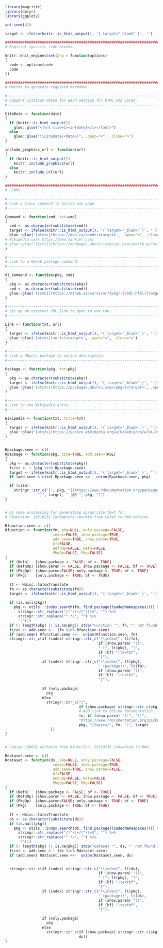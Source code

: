 ```r
library(magrittr)
library(dplyr)
library(ggplot2)

set.seed(42)

target <- ifelse(knitr::is_html_output(), '{ target="_blank" }', '')

########################################################################
# Register specific code blocks.

knitr::knit_engines$set(php = function(options)
{
  code <- options$code
  code
})

########################################################################
# Macros to generate required markdown.

#-----------------------------------------------------------------------
# Support citation dates for each section for HTML and LaTeX.
#-----------------------------------------------------------------------

CiteDate <- function(date)
{
  if (knitr::is_html_output())
    glue::glue("<font size=1><i>{date}</i></font>")
  else
    glue::glue("\\CiteDate{<date>}", .open="<", .close=">")
}

include_graphics_url <- function(url)
{
  if (knitr::is_html_output())
    knitr::include_graphics(url)
  else
    knitr::include_url(url)
}

########################################################################
# LINKS

#-----------------------------------------------------------------------
# Link a Linux command to online man page.
#-----------------------------------------------------------------------

Command <- function(cmd, txt=cmd)
{
  cmd <- as.character(substitute(cmd))
  target <- ifelse(knitr::is_html_output(), '{ target="_blank" }', '')
  glue::glue('[<txt>](https://man.cx/<cmd>)<target>', .open="<", .close=">")
# Wikipedia uses https://www.mankier.com/
# glue::glue("[{txt}](https://manpages.ubuntu.com/cgi-bin/search.py?q={cmd})")
}

#-----------------------------------------------------------------------
# Link to a MLHub package command.
#-----------------------------------------------------------------------

ml_command <- function(pkg, cmd)
{
  pkg <- as.character(substitute(pkg))
  cmd <- as.character(substitute(cmd))
  glue::glue('[{cmd}](https://mlhub.ai/survivor/{pkg}-{cmd}.html){target}')
}

#-----------------------------------------------------------------------
# Set up an external URL link to open in new tab.
#-----------------------------------------------------------------------

Link <- function(txt, url)
{
  target <- ifelse(knitr::is_html_output(), '{ target="_blank" }', '')
  glue::glue('[<txt>](<url>)<target>', .open="<", .close=">")
}

#-----------------------------------------------------------------------
# Link a Ubuntu package to online description.
#-----------------------------------------------------------------------

Package <- function(pkg, txt=pkg)
{
  pkg <- as.character(substitute(pkg))
  target <- ifelse(knitr::is_html_output(), '{ target="_blank" }', '')
  glue::glue('[<txt>](https://packages.ubuntu.com/<pkg>)<target>', .open="<", .close=">")
}

#-----------------------------------------------------------------------
# Link to the Wikipedia entry.
#-----------------------------------------------------------------------

Wikipedia <- function(txt, title=txt)
{
  target <- ifelse(knitr::is_html_output(), '{ target="_blank" }', '')
  glue::glue('[<txt>](https://secure.wikimedia.org/wikipedia/en/wiki/<title>)<target>', .open="<", .close=">")
}
             

Rpackage.seen <- c()
Rpackage <- function(pkg, cite=TRUE, add.seen=TRUE)
{
  pkg <- as.character(substitute(pkg))
  first <- ! (pkg %in% Rpackage.seen)
  target <- ifelse(knitr::is_html_output(), '{ target="_blank" }', '')
  if (add.seen & cite) Rpackage.seen <<-  union(Rpackage.seen, pkg)

  if (cite)
    stringr::str_c("[", pkg, "](https://www.rdocumentation.org/packages/", pkg,
               ")", target, " [@R-", pkg, "]")
}


# Do some processing for generating apropriate text for
# Rfunction. 20210216 Incomplete rewrite from LaTeX to Rmd version.

Rfunction.seen <- c()
Rfunction <- function(fn, pkg=NULL, only.package=FALSE,
                      index=FALSE, show.package=TRUE, 
                      add.seen=TRUE, show.paren=TRUE,
                      bf=FALSE, 
                      DefnOp=FALSE, Defn=FALSE, 
                      PkgOp=FALSE, Pkg=FALSE)
{
  if (Defn)   {show.package <- FALSE; bf <- TRUE}
  if (DefnOp) {show.paren <- FALSE; show.package <- FALSE; bf <- TRUE}
  if (PkgOp)  {show.paren=FALSE; only.package <- TRUE; bf <- TRUE}
  if (Pkg)    {only.package <- TRUE; bf <- TRUE}
  
  lt <- Hmisc::latexTranslate
  fn <- as.character(substitute(fn))
  target <- ifelse(knitr::is_html_output(), '{ target="_blank" }', '')
  
  if (is.null(pkg))
    pkg <- utils:::index.search(fn, find.package(loadedNamespaces())) %>%
      stringr::str_replace("/[^/]+/[^/]+$", "") %>%
      stringr::str_replace("^.*/", "") %>%
      '['(1)
  if (! length(pkg) || is.na(pkg)) stop("Function '", fn, "' not found in any package.")
  first <- add.seen & ! (fn %in% Rfunction.seen)
  if (add.seen) Rfunction.seen <<-  union(Rfunction.seen, fn)
  stringr::str_c(if (index) stringr::str_c("\\index{", lt(fn), 
                                           if (show.paren) "()",
                                           " (", lt(pkg), ")",
                                           if (bf) "|textbf",
                                           "}"),
                 if (index) stringr::str_c("\\index{", lt(pkg), 
                                           " (package)!", lt(fn), 
                                           if (show.paren) "()", 
                                           if (bf) "|textbf",
                                           "}"),
                 
                 if (only.package)
                   pkg
                 else
                   stringr::str_c("[",
                                  if (show.package) stringr::str_c(pkg, "::"),
                                  # Add link to online documentation.
                                  fn, if (show.paren) "()", "](",
                                  "https://www.rdocumentation.org/packages/",
                                  pkg, "/topics/", fn, ")", target
                     ))
}


# Copied 150628 verbatim from Rfunction. 20210216 Converted to Rmd.

Rdataset.seen <- c()
Rdataset <- function(ds, pkg=NULL, only.package=FALSE,
                      index=FALSE, show.package=TRUE, 
                      add.seen=TRUE, show.paren=FALSE,
                      bf=FALSE, 
                      DefnOp=FALSE, Defn=FALSE, 
                      PkgOp=FALSE, Pkg=FALSE)
{
  if (Defn)   {show.package <- FALSE; bf <- TRUE}
  if (DefnOp) {show.paren <- FALSE; show.package <- FALSE; bf <- TRUE}
  if (PkgOp)  {show.paren=FALSE; only.package <- TRUE; bf <- TRUE}
  if (Pkg)    {only.package <- TRUE; bf <- TRUE}
  
  lt <- Hmisc::latexTranslate
  ds <- as.character(substitute(ds))
  if (is.null(pkg))
    pkg <- utils:::index.search(ds, find.package(loadedNamespaces())) %>%
      stringr::str_replace("/[^/]+/[^/]+$", "") %>%
      stringr::str_replace("^.*/", "") %>%
      '['(1)
  if (! length(pkg) || is.na(pkg)) stop("Dataset '", ds, "' not found in any package.")
  first <- add.seen & ! (ds %in% Rdataset.seen)
  if (add.seen) Rdataset.seen <<-  union(Rdataset.seen, ds)

  
  stringr::str_c(if (index) stringr::str_c("\\index{", lt(ds), 
                                           if (show.paren) "()",
                                           " (", lt(pkg), ")",
                                           if (bf) "|textbf",
                                           "}"),
                 if (index) stringr::str_c("\\index{", lt(pkg), 
                                           " (package)!", lt(ds), 
                                           if (show.paren) "()", 
                                           if (bf) "|textbf",
                                           "}"),
                 
                 if (only.package)
                   pkg
                 else
                   stringr::str_c(if (show.package) stringr::str_c(pkg, "::"),
                                  ds))
}
``` 

